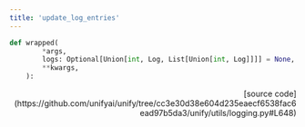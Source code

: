 ```yaml
---
title: 'update_log_entries'
---
```


```python
def wrapped(
        *args,
        logs: Optional[Union[int, Log, List[Union[int, Log]]]] = None,
        **kwargs,
    ):
```

<p align="right">[source code](https://github.com/unifyai/unify/tree/cc3e30d38e604d235eaecf6538fac6ead97b5da3/unify/utils/logging.py#L648)</p>

